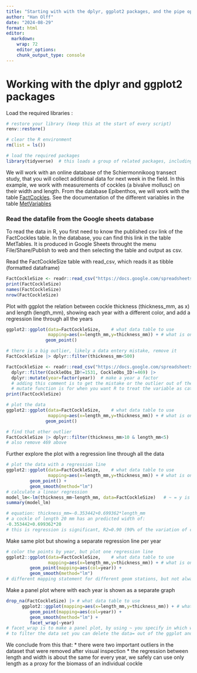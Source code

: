 ```yaml
---
title: "Starting with with the dplyr, ggplot2 packages, and the pipe operator |>"
author: "Han Olff"
date: "2024-08-29"
format: html
editor: 
  markdown: 
    wrap: 72
    editor_options: 
    chunk_output_type: console
---
```


# Working with the dplyr and ggplot2 packages

Load the required libraries :

```r
# restore your library (keep this at the start of every script)
renv::restore()

# clear the R environment
rm(list = ls())

# load the required packages
library(tidyverse)  # this loads a group of related packages, including readr, dplyr and ggplot2
```

We will work with an online database of the Schiermonnikoog transect
study, that you will collect additional data for next week in the field.
In this example, we work with measurements of cockles (a bivalve
mollusc) on their width and length. From the database Epibenthos, we
will work with the table
[FactCockles](https://docs.google.com/spreadsheets/d/1E1vUWAHhse7fhjBf94Kiog3Rsj7IkMuFtP-BTQX2oI8/edit?gid=1538766002#gid=1538766002).
See the documentation of the different variables in the table
[MetVariables](https://docs.google.com/spreadsheets/d/1E1vUWAHhse7fhjBf94Kiog3Rsj7IkMuFtP-BTQX2oI8/edit?gid=1290622213#gid=1290622213)

### Read the datafile from the Google sheets database

To read the data in R, you first need to know the published csv link of
the FactCockles table. In the database, you can find this link in the
table MetTables. It is produced in Google Sheets throught the menu
File/Share/Publish to web and then selecting the table and output as
csv.

Read the FactCockleSize table with read_csv, which reads it as tibble
(formatted dataframe)

```r
FactCockleSize <- readr::read_csv("https://docs.google.com/spreadsheets/d/e/2PACX-1vSpormjGiM4uWMTIZYm9Upt5j1Ige_Wu9CrhGGdvjXwxmHP2R6S7JDyEmiGTn3fXihl5s5yBn_sdo8h/pub?gid=1538766002&single=true&output=csv")
print(FactCockleSize)
names(FactCockleSize)
nrow(FactCockleSize)
```

Plot with ggplot the relation between cockle thickness (thickness_mm, as
x) and length (length_mm), showing each year with a different color, and
add a regression line through all the years

```r
ggplot2::ggplot(data=FactCockleSize,    # what data table to use
                mapping=aes(x=length_mm,y=thickness_mm)) + # what is on the axes?
               geom_point()

# there is a big outlier, likely a data entery mistake, remove it 
FactCockleSize |> dplyr::filter(thickness_mm<500)

FactCockleSize <- readr::read_csv("https://docs.google.com/spreadsheets/d/e/2PACX-1vSpormjGiM4uWMTIZYm9Upt5j1Ige_Wu9CrhGGdvjXwxmHP2R6S7JDyEmiGTn3fXihl5s5yBn_sdo8h/pub?gid=1538766002&single=true&output=csv") |> 
  dplyr::filter(CockleObs_ID!=1531, CockleObs_ID!=469) |>
  dplyr::mutate(year=factor(year))  # make a year a factor
  # adding this comment is to get the mistake or the outlier out of the tibble in this case cockle 1531 and 469
  # mutate function is for when you want R to treat the variable as categories or as a group. Mainly when it is numerical you need to use this function. When it is text is does not necessarily be the case. Mutate function can also be used for different things, look it up :)
print(FactCockleSize)

# plot the data
ggplot2::ggplot(data=FactCockleSize,    # what data table to use
                mapping=aes(x=length_mm,y=thickness_mm)) + # what is on the axes?
               geom_point()

# find that other outlier
FactCockleSize |> dplyr::filter(thickness_mm>10 & length_mm<5)
# also remove 469 above 
```

Further explore the plot with a regression line through all the data

```r
# plot the data with a regression line
ggplot2::ggplot(data=FactCockleSize,    # what data table to use
                mapping=aes(x=length_mm,y=thickness_mm)) + # what is on the axes?
         geom_point() +
         geom_smooth(method="lm")
# calculate a linear regression
model_lm<-lm(thickness_mm~length_mm, data=FactCockleSize)   # ~ = y is explained by x
summary(model_lm)

# equation: thickness_mm=-0.353442+0.699362*length_mm
# a cockle of length 20 mm has an predicted width of: 
-0.353442+0.699362*20
# this is regression is significant, R2=0.90 (90% of the variation of cockle length is explained in the graph(?)), P<0.001 (***)
```

Make same plot but showing a separate regression line per year

```r
# color the points by year, but plot one regression line
ggplot2::ggplot(data=FactCockleSize,    # what data table to use
                mapping=aes(x=length_mm,y=thickness_mm)) + # what is on the axes?
         geom_point(mapping=aes(col=year)) +
         geom_smooth(method="lm")
# different mapping statement for different geom stations, but not always necessary, for instance, in this case there is no mapping for geom_smooth
```

Make a panel plot where with each year is shown as a separate graph

```r
drop_na(FactCockleSize) |> # what data table to use 
      ggplot2::ggplot(mapping=aes(x=length_mm,y=thickness_mm)) + # what is on the axes?
         geom_point(mapping=aes(col=year)) +
         geom_smooth(method="lm") +
         facet_wrap(~year)  
# facet_wrap is to make a panel plot, by using ~ you specify in which way the graphs have to be separate
# to filter the data set you can delete the data= out of the ggplot and pipe it in with |>. Since we want to filter out certain years, we use drop_na() to only get graphs from the years with data. 
```

We conclude from this that: \* there were two important outliers in the
dataset that were removed after visual inspection \* the regression
between length and width is about the same for every year, we safely can
use only length as a proxy for the biomass of an individual cockle
